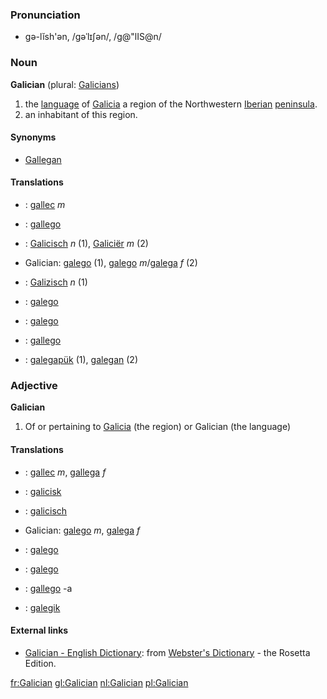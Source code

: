 ===Pronunciation===
*gə-lĭsh'ən, /gəˈlɪʃən/, /g@"lIS@n/

=== Noun ===
'''Galician''' (plural: [[Galicians]])

#the [[language]] of [[Galicia]] a region of the Northwestern [[Iberian peninsula|Iberian]] [[peninsula]].
#an inhabitant of this region.

====Synonyms====
*[[Gallegan]]

====Translations====
*{{ca}}: [[gallec]] ''m''
*{{da}}: [[gallego]]
*{{nl}}: [[Galicisch]] ''n'' (1), [[Galiciër]] ''m'' (2)
*Galician: [[galego]] (1), [[galego]] ''m''/[[galega]] ''f'' (2)
*{{de}}: [[Galizisch]] ''n'' (1)
*{{ia}}: [[galego]]
*{{pt}}: [[galego]]
*{{es}}: [[gallego]]
*{{vo}}: [[galegapük]] (1), [[galegan]] (2)

=== Adjective ===
'''Galician'''

# Of or pertaining to [[Galicia]] (the region) or Galician (the language)

====Translations====
*{{ca}}: [[gallec]] ''m'', [[gallega]] ''f''
*{{da}}: [[galicisk]]
*{{nl}}: [[galicisch]]
*Galician: [[galego]] ''m'', [[galega]] ''f''
*{{ia}}: [[galego]]
*{{pt}}: [[galego]]
*{{es}}: [[gallego]] -a
*{{vo}}: [[galegik]]

==== External links====
*[http://www.websters-online-dictionary.org/definition/Galician-english/ Galician - English Dictionary]: from [http://www.websters-online-dictionary.org/ Webster's Dictionary] - the Rosetta Edition.

[[fr:Galician]]
[[gl:Galician]]
[[nl:Galician]]
[[pl:Galician]]